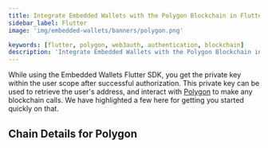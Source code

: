 ```yaml
---
title: Integrate Embedded Wallets with the Polygon Blockchain in Flutter
sidebar_label: Flutter
image: 'img/embedded-wallets/banners/polygon.png'

keywords: [flutter, polygon, web3auth, authentication, blockchain]
description: 'Integrate Embedded Wallets with the Polygon Blockchain in Flutter | Embedded Wallets'
---
```



While using the Embedded Wallets Flutter SDK, you get the private key within the user scope after successful authorization. This private key can be used to retrieve the user's address, and interact with [Polygon](https://polygon.technology/) to make any blockchain calls. We have highlighted a few here for getting you started quickly on that.

## Chain Details for Polygon

<ChainDetailsPolygon />

<EVMInteraction />
